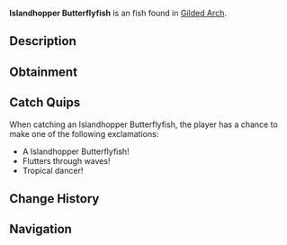 {{FishInfobox
|image          = Islandhopper Butterflyfish.png
|rarity         = Uncommon
|sea            = Second Sea
|location       = [[Gilded Arch]]
|sublocation    = 
|sources        = Crab Cage, Fishing Rod
|radar_location = 
|xp             = 150
|weather        = Clear
|time           = Day
|season         = Spring
|bait           = Flakes
|base_weight    = 8.7
|base_value     = 300
|weight_range   = 5.8
|base_chance    = 80
|base_resil     = 70
}}
'''Islandhopper Butterflyfish''' is an {{Rarity|Uncommon}} fish found in [[Gilded Arch]].

== Description ==
{{Description|A delicate flitter dancing across tropical tides.|Bestiary Entry}}

== Obtainment ==
{{Description|Lurks in waters favored by pirates.|Bestiary Hint}}
{{Fish Availability|
Gilded Arch
|top_rods      = 
Free Spirit Rod\121391.2\30756.9;
Azure Of Lagoon\120316.93\25686.4;
Training Rod\115919.28\NaN;
Trident Rod\112311.88\23239.32;
Leviathan's Fang Rod\111844.42\22576.27;
Flimsy Rod\105166.97\27672.63;
Lucky Rod\86977.87\21982.51;
Great Dreamer Rod\97082.28\30014.25;
Firefly Rod\106743.97\24614.59;
Carrot Rod\99071.93\24465.68;
Friendly Rod\103039.91\24359.87;
Fischer's Rod\78475.61\17899.76;
Fast Rod\77908.76\17770.47;
Astralhook Rod\107722.91\0;
Blazebringer Rod\105791.61\23744.09;
Verdant Shear Rod\105681\24036.56;
No-Life Rod\94510.75\18625.25;
Seraphic Rod\89633.22\17041.17;
Ethereal Prism Rod\89610.73\17761.75;
Challenger's Rod\88539.16\17264.9;
Depthseeker Rod\86280.84\18653.57;
Rod Of The Forgotten Fang\85856\16132.96;
Rod Of The Exalted One\85654.04\17198.43;
Avalanche Rod\85529.36\18638.18;
Volcanic Rod\84834.59\17332.87;
Rod Of The Depths\84585.82\15927.92;
Zeus Rod\84479.39\17260.3;
Steady Rod\69747.42\15867.2
|recommended   = Free Spirit Rod
}}

== Catch Quips ==
When catching an Islandhopper Butterflyfish, the player has a chance to make one of the following exclamations:
* A Islandhopper Butterflyfish!
* Flutters through waves!
* Tropical dancer!

== Change History ==
{{Change History|{{subst:Current Version}}}}

== Navigation ==
{{Fish Navbox|Gilded Arch}}